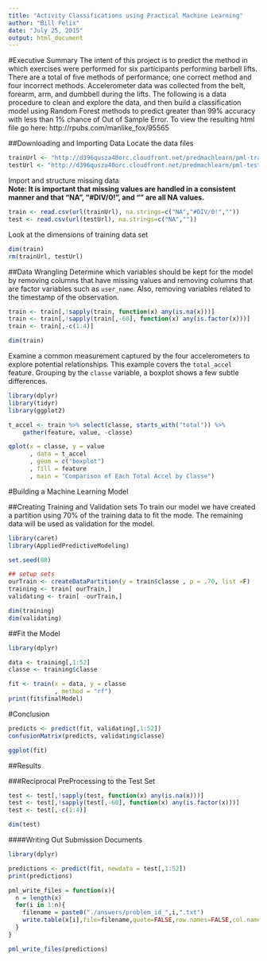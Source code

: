 ```yaml
---
title: "Activity Classifications using Practical Machine Learning"
author: "Bill Felix"
date: "July 25, 2015"
output: html_document
---
```

#Executive Summary
The intent of this project is to predict the method in which exercises were performed for six participants performing barbell lifts. There are a total of five methods of performance; one correct method and four incorrect methods. Accelerometer data was collected from the belt, forearm, arm, and dumbbell during the lifts. The following is a data procedure to clean and explore the data, and then build a classification model using Random Forest methods to predict greater than 99% accuracy with less than 1% chance of Out of Sample Error. To view the resulting html file go here: http://rpubs.com/manlike_fox/95565

##Downloading and Importing Data
Locate the data files
```r
trainUrl <- "http://d396qusza40orc.cloudfront.net/predmachlearn/pml-training.csv"
testUrl <- "http://d396qusza40orc.cloudfront.net/predmachlearn/pml-testing.csv"
```

Import and structure missing data  
**Note: It is important that missing values are handled in a consistent manner and that "NA", "#DIV/0!", and "" are all NA values.**
```r
train <- read.csv(url(trainUrl), na.strings=c("NA","#DIV/0!",""))
test <- read.csv(url(testUrl), na.strings=c("NA",""))
```

Look at the dimensions of training data set
```r
dim(train)
rm(trainUrl, testUrl)
```

##Data Wrangling
Determine which variables should be kept for the model by removing columns that have missing values and removing columns that are factor variables such as `user_name`. Also, removing variables related to the timestamp of the observation.

```r
train <- train[,!sapply(train, function(x) any(is.na(x)))]
train <- train[,!sapply(train[,-60], function(x) any(is.factor(x)))]
train <- train[,-c(1:4)]

dim(train)
```

Examine a common measurement captured by the four accelerometers to explore potential relationships. This example covers the `total_accel` feature. Grouping by the `classe` variable, a boxplot shows a few subtle differences.
```r
library(dplyr)
library(tidyr)
library(ggplot2)

t_accel <- train %>% select(classe, starts_with("total")) %>%
    gather(feature, value, -classe)

qplot(x = classe, y = value
      , data = t_accel
      , geom = c("boxplot")
      , fill = feature
      , main = "Comparison of Each Total Accel by Classe")
```

#Building a Machine Learning Model

##Creating Training and Validation sets
To train our model we have created a partition using 70% of the training data to fit the mode. The remaining data will be used as validation for the model.

```r
library(caret)
library(AppliedPredictiveModeling)

set.seed(88)

## setup sets
ourTrain <- createDataPartition(y = train$classe , p = .70, list =F)
training <- train[ ourTrain,]
validating <- train[ -ourTrain,]

dim(training)
dim(validating)
```

##Fit the Model

```r
library(dplyr)

data <- training[,1:52]
classe <- training$classe

fit <- train(x = data, y = classe
             , method = "rf")
print(fit$finalModel)
```

#Conclusion
```r
predicts <- predict(fit, validating[,1:52])
confusionMatrix(predicts, validating$classe)
```


```r
ggplot(fit)
```

##Results

###Reciprocal PreProcessing to the Test Set
```r
test <- test[,!sapply(test, function(x) any(is.na(x)))]
test <- test[,!sapply(test[,-60], function(x) any(is.factor(x)))]
test <- test[,-c(1:4)]

dim(test)
```

####Writing Out Submission Documents
```r
library(dplyr)

predictions <- predict(fit, newdata = test[,1:52])
print(predictions)
```

```r
pml_write_files = function(x){
  n = length(x)
  for(i in 1:n){
    filename = paste0("./answers/problem_id_",i,".txt")
    write.table(x[i],file=filename,quote=FALSE,row.names=FALSE,col.names=FALSE)
  }
}

pml_write_files(predictions)
```